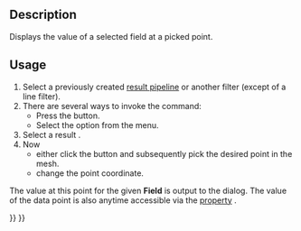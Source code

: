 <languages/>

{{Docnav
|[[FEM_PostFilterLinearizedStresses|Stress Linearization Plot]]
|[[FEM_PostFilterCalculator|Calculator Filter]]
|[[FEM_Workbench|FEM]]
|IconL=FEM_PostFilterLinearizedStresses.svg
|IconR=FEM_PostFilterCalculator.svg
|IconC=Workbench_FEM.svg
}}

{{GuiCommand
|Name=FEM PostFilterDataAtPoint
|MenuLocation=Results → Data at Point Clip Filter
|Workbenches=[[FEM_Workbench|FEM]]
|SeeAlso=[[FEM_PostPipelineFromResult|FEM Result pipeline]], [[FEM_tutorial|FEM tutorial]]
}}

==Description==

Displays the value of a selected field at a picked point.

==Usage==

# Select a previously created [[FEM_PostPipelineFromResult|result pipeline]] or another filter (except of a line filter).
# There are several ways to invoke the command:
#* Press the {{Button|[[Image:FEM_PostFilterDataAtPoint.svg|16px]] [[FEM_PostFilterDataAtPoint|Data at Point Clip Filter]]}} button.
#* Select the {{MenuCommand|Results → [[Image:FEM_PostFilterDataAtPoint.svg|16px]] Data at Point Clip Filter}} option from the menu.
# Select a result {{MenuCommand|Field}}.
# Now
#* either click the {{Button|Select Point}} button and subsequently pick the desired point in the mesh.
#* change the point coordinate.

The value at this point for the given '''Field''' is output to the dialog. The value of the data point is also anytime accessible via the [[Property_View|property]] {{PropertyData|Point Data}}.


{{Docnav
|[[FEM_PostFilterLinearizedStresses|Stress Linearization Plot]]
|[[FEM_PostFilterCalculator|Calculator Filter]]
|[[FEM_Workbench|FEM]]
|IconL=FEM_PostFilterLinearizedStresses.svg
|IconR=FEM_PostFilterCalculator.svg
|IconC=Workbench_FEM.svg
}}

{{FEM_Tools_navi{{#translation:}}}}
{{Userdocnavi{{#translation:}}}}